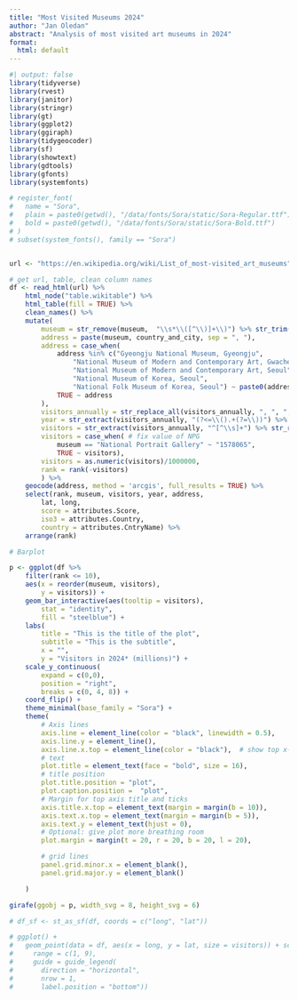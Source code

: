 ```yaml
---
title: "Most Visited Museums 2024"
author: "Jan Oledan"
abstract: "Analysis of most visited art museums in 2024"
format: 
  html: default
---
```


```r
#| output: false
library(tidyverse)
library(rvest)
library(janitor)
library(stringr)
library(gt)
library(ggplot2)
library(ggiraph)
library(tidygeocoder)
library(sf)
library(showtext)
library(gdtools)
library(gfonts)
library(systemfonts)

# register_font(
#   name = "Sora",
#   plain = paste0(getwd(), "/data/fonts/Sora/static/Sora-Regular.ttf"),
#   bold = paste0(getwd(), "/data/fonts/Sora/static/Sora-Bold.ttf")
# )
# subset(system_fonts(), family == "Sora")


url <- "https://en.wikipedia.org/wiki/List_of_most-visited_art_museums"

# get url, table, clean column names
df <- read_html(url) %>%
    html_node("table.wikitable") %>%
    html_table(fill = TRUE) %>%
    clean_names() %>%
    mutate(
        museum = str_remove(museum,  "\\s*\\([^\\)]+\\)") %>% str_trim(), 
        address = paste(museum, country_and_city, sep = ", "),
        address = case_when(
            address %in% c("Gyeongju National Museum, Gyeongju",
                "National Museum of Modern and Contemporary Art, Gwacheon",
                "National Museum of Modern and Contemporary Art, Seoul", 
                "National Museum of Korea, Seoul", 
                "National Folk Museum of Korea, Seoul") ~ paste0(address, ", South Korea"),
            TRUE ~ address
        ),
        visitors_annually = str_replace_all(visitors_annually, ", ", ","), 
        year = str_extract(visitors_annually, "(?<=\\().+(?=\\))") %>% as.numeric(), 
        visitors = str_extract(visitors_annually, "^[^\\s]+") %>% str_replace_all(., ",", ""),
        visitors = case_when( # fix value of NPG
            museum == "National Portrait Gallery" ~ "1578065",
            TRUE ~ visitors),
        visitors = as.numeric(visitors)/1000000, 
        rank = rank(-visitors)
        ) %>%
    geocode(address, method = 'arcgis', full_results = TRUE) %>%
    select(rank, museum, visitors, year, address, 
        lat, long, 
        score = attributes.Score,
        iso3 = attributes.Country,
        country = attributes.CntryName) %>%
    arrange(rank)

```

```r

# Barplot

p <- ggplot(df %>% 
    filter(rank <= 10), 
    aes(x = reorder(museum, visitors), 
        y = visitors)) + 
    geom_bar_interactive(aes(tooltip = visitors), 
        stat = "identity",
        fill = "steelblue") + 
    labs(
        title = "This is the title of the plot",
        subtitle = "This is the subtitle",
        x = "", 
        y = "Visitors in 2024* (millions)") +
    scale_y_continuous(
        expand = c(0,0), 
        position = "right",
        breaks = c(0, 4, 8)) + 
    coord_flip() + 
    theme_minimal(base_family = "Sora") + 
    theme(
        # Axis lines
        axis.line = element_line(color = "black", linewidth = 0.5),
        axis.line.y = element_line(),
        axis.line.x.top = element_line(color = "black"),  # show top x-axis line
        # text
        plot.title = element_text(face = "bold", size = 16),
        # title position 
        plot.title.position = "plot", 
        plot.caption.position =  "plot",
        # Margin for top axis title and ticks
        axis.title.x.top = element_text(margin = margin(b = 10)),
        axis.text.x.top = element_text(margin = margin(b = 5)),
        axis.text.y = element_text(hjust = 0),
        # Optional: give plot more breathing room
        plot.margin = margin(t = 20, r = 20, b = 20, l = 20),

        # grid lines
        panel.grid.minor.x = element_blank(),
        panel.grid.major.y = element_blank()

    )

girafe(ggobj = p, width_svg = 8, height_svg = 6)

```

```r

# df_sf <- st_as_sf(df, coords = c("long", "lat"))

# ggplot() +
#   geom_point(data = df, aes(x = long, y = lat, size = visitors)) + scale_size(
#     range = c(1, 9),
#     guide = guide_legend(
#       direction = "horizontal",
#       nrow = 1,
#       label.position = "bottom"))
```